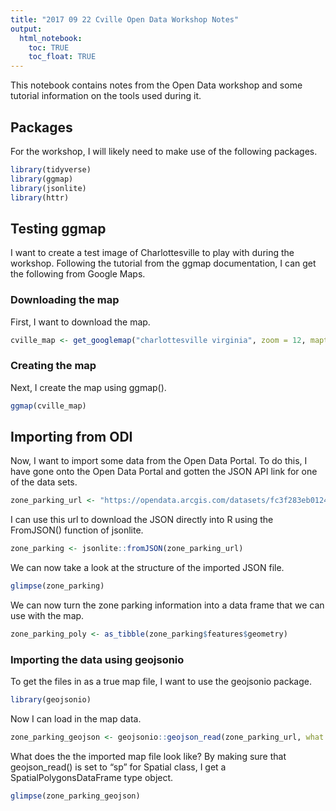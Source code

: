 ```yaml
---
title: "2017 09 22 Cville Open Data Workshop Notes"
output: 
  html_notebook:
    toc: TRUE
    toc_float: TRUE
---
```


This notebook contains notes from the Open Data workshop and some tutorial 
information on the tools used during it.

## Packages

For the workshop, I will likely need to make use of the following packages. 

```r
library(tidyverse)
library(ggmap)
library(jsonlite)
library(httr)
```

## Testing ggmap

I want to create a test image of Charlottesville to play with during the 
workshop. Following the tutorial from the ggmap documentation, I can 
get the following from Google Maps.

### Downloading the map

First, I want to download the map.

```r
cville_map <- get_googlemap("charlottesville virginia", zoom = 12, maptype = "roadmap")
```

### Creating the map

Next, I create the map using ggmap(). 

```r
ggmap(cville_map)
```

## Importing from ODI 

Now, I want to import some data from the Open Data Portal. To do this, I 
have gone onto the Open Data Portal and gotten the JSON API link for one of 
the data sets. 

```r
zone_parking_url <- "https://opendata.arcgis.com/datasets/fc3f283eb0124c9dad792f5fbe674397_37.geojson"
```

I can use this url to download the JSON directly into R using the FromJSON() 
function of jsonlite.

```r
zone_parking <- jsonlite::fromJSON(zone_parking_url)
```

We can now take a look at the structure of the imported JSON file.

```r
glimpse(zone_parking)
```

We can now turn the zone parking information into a data frame that we can use 
with the map.

```r
zone_parking_poly <- as_tibble(zone_parking$features$geometry)
```

### Importing the data using geojsonio

To get the files in as a true map file, I want to use the geojsonio package.

```r
library(geojsonio)
```

Now I can load in the map data. 

```r
zone_parking_geojson <- geojsonio::geojson_read(zone_parking_url, what = "sp")
```

What does the the imported map file look like? By making sure that geojson_read() 
is set to "sp" for Spatial class, I get a SpatialPolygonsDataFrame type 
object.

```r
glimpse(zone_parking_geojson)
```

